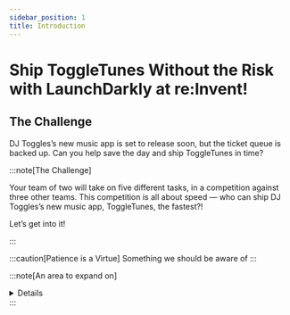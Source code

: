 ```yaml
---
sidebar_position: 1
title: Introduction
---
```



# Ship ToggleTunes Without the Risk with  LaunchDarkly at re:Invent!

## The Challenge

DJ Toggles’s new music app is set to release soon, but the ticket queue is backed up.  Can you help save the day and ship ToggleTunes in time? 

:::note[The Challenge]

Your team of two will take on five different tasks,  in a competition against three other teams. This competition is all about speed — who can ship DJ Toggles’s new music app, ToggleTunes, the fastest?! 

Let’s get into it!


:::


:::caution[Patience is a Virtue]
Something we should be aware of
:::

:::note[An area to expand on]

<details>

**This stuff we can expand on!**

</details>
:::
